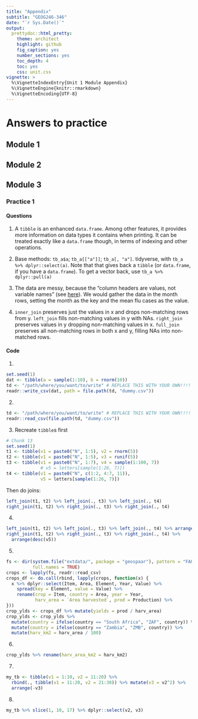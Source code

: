 ```yaml
---
title: "Appendix"
subtitle: "GEOG246-346"
date: "`r Sys.Date()`"
output:
  prettydoc::html_pretty:
    theme: architect
    highlight: github
    fig_caption: yes
    number_sections: yes
    toc_depth: 4
    toc: yes
    css: unit.css
vignette: >
  %\VignetteIndexEntry{Unit 1 Module Appendix}
  %\VignetteEngine{knitr::rmarkdown}
  %\VignetteEncoding{UTF-8}
---
```



# Answers to practice
## Module 1

## Module 2

## Module 3
### Practice 1
#### Questions
1. A `tibble` is an enhanced `data.frame`. Among other features, it provides more information on data types it contains when printing. It can be treated exactly like a `data.frame` though, in terms of indexing and other operations. 

2. Base methods: `tb_a$a`; `tb_a[["a"]]`; `tb_a[, "a"]`. tidyverse, with `tb_a %>% dplyr::select(a)`. Note that that gives back a `tibble` (or `data.frame`, if you have a `data.frame`). To get a vector back, use `tb_a %>% dplyr::pull(a)` 

3. The data are messy, because the "column headers are values, not variable names" (see [here](https://cran.r-project.org/web/packages/tidyr/vignettes/tidy-data.html)). We would gather the data in the month rows, setting the month as the key and the mean flu cases as the value. 

4. `inner_join` preserves just the values in x and drops non-matching rows from y. `left_join` fills non-matching values in y with NAs. `right_join` preserves values in y dropping non-matching values in x. `full_join` preserves all non-matching rows in both x and y, filling NAs into non-matched rows. 

#### Code
1. 
```r
set.seed(1)
dat <- tibble(a = sample(1:10), b = rnorm(10))
td <- "/path/where/you/want/to/write" # REPLACE THIS WITH YOUR OWN!!!!
readr::write_csv(dat, path = file.path(td, "dummy.csv"))
```

2. 
```r
td <- "/path/where/you/want/to/write" # REPLACE THIS WITH YOUR OWN!!!!
readr::read_csv(file.path(td, "dummy.csv"))
```

3. Recreate `tibble`s first
```r
# Chunk 13
set.seed(1)
t1 <- tibble(v1 = paste0("N", 1:5), v2 = rnorm(5))
t2 <- tibble(v1 = paste0("N", 1:5), v3 = runif(5))
t3 <- tibble(v1 = paste0("N", 1:7), v4 = sample(1:100, 7))
             # v5 = letters[sample(1:26, 7)])
t4 <- tibble(v1 = paste0("N", c(1:2, 4:7, 11)), 
             v5 = letters[sample(1:26, 7)])
```

Then do joins:
```r
left_join(t1, t2) %>% left_join(., t3) %>% left_join(., t4)
right_join(t1, t2) %>% right_join(., t3) %>% right_join(., t4)
```

4. 
```r
left_join(t1, t2) %>% left_join(., t3) %>% left_join(., t4) %>% arrange(v5)
right_join(t1, t2) %>% right_join(., t3) %>% right_join(., t4) %>% 
  arrange(desc(v5))
```

5.
```r
fs <- dir(system.file("extdata/", package = "geospaar"), pattern = "FAOSTAT", 
          full.names = TRUE)
crops <- lapply(fs, readr::read_csv)
crops_df <- do.call(rbind, lapply(crops, function(x) {
  x %>% dplyr::select(Item, Area, Element, Year, Value) %>% 
    spread(key = Element, value = Value) %>% 
    rename(crop = Item, country = Area, year = Year, 
           harv_area = `Area harvested`, prod = Production) %>% 
}))
crop_ylds <- crops_df %>% mutate(yields = prod / harv_area)
crop_ylds <- crop_ylds %>%     
  mutate(country = ifelse(country == "South Africa", "ZAF", country)) %>%  
  mutate(country = ifelse(country == "Zambia", "ZMB", country)) %>% 
  mutate(harv_km2 = harv_area / 100)
```

6. 
```r
crop_ylds %>% rename(harv_area_km2 = harv_km2)
```

7. 
```r
my_tb <- tibble(v1 = 1:10, v2 = 11:20) %>% 
  rbind(., tibble(v1 = 11:20, v2 = 21:30)) %>% mutate(v3 = v2^2) %>% 
  arrange(-v3)
```

8.
```r
my_tb %>% slice(1, 10, 17) %>% dplyr::select(v2, v3)
```

